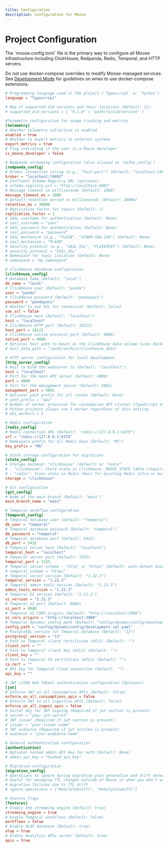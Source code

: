 ```yaml
---
title: Configuration
description: Configuration for Moose
---
```



# Project Configuration

<Callout type="info" title="Primary Configuration Method">
The `moose.config.toml` file is the primary way to configure all Moose infrastructure including ClickHouse, Redpanda, Redis, Temporal, and HTTP servers.

Do not use docker-compose overrides to modify Moose-managed services. See [Development Mode](/moose/local-dev#extending-docker-infrastructure) for guidelines on when to use docker-compose extensions.
</Callout>

```toml
# Programming language used in the project (`Typescript` or `Python`)
language = "Typescript"

# Map of supported old versions and their locations (Default: {})
# supported_old_versions = { "0.1.0" = "path/to/old/version" }

#Telemetry configuration for usage tracking and metrics
[telemetry]
# Whether telemetry collection is enabled
enabled = true
# Whether to export metrics to external systems
export_metrics = true
# Flag indicating if the user is a Moose developer
is_moose_developer = false

# Redpanda streaming configuration (also aliased as `kafka_config`)
[redpanda_config]
# Broker connection string (e.g., "host:port") (Default: "localhost:19092")
broker = "localhost:19092"
# Confluent Schema Registry URL (optional)
# schema_registry_url = "http://localhost:8081"
# Message timeout in milliseconds (Default: 1000)
message_timeout_ms = 1000
# Default retention period in milliseconds (Default: 30000)
retention_ms = 30000
# Replication factor for topics (Default: 1)
replication_factor = 1
# SASL username for authentication (Default: None)
# sasl_username = "user"
# SASL password for authentication (Default: None)
# sasl_password = "password"
# SASL mechanism (e.g., "PLAIN", "SCRAM-SHA-256") (Default: None)
# sasl_mechanism = "PLAIN"
# Security protocol (e.g., "SASL_SSL", "PLAINTEXT") (Default: None)
# security_protocol = "SASL_SSL"
# Namespace for topic isolation (Default: None)
# namespace = "my_namespace"

# ClickHouse database configuration
[clickhouse_config]
# Database name (Default: "local")
db_name = "local"
# ClickHouse user (Default: "panda")
user = "panda"
# ClickHouse password (Default: "pandapass")
password = "pandapass"
# Whether to use SSL for connection (Default: false)
use_ssl = false
# ClickHouse host (Default: "localhost")
host = "localhost"
# ClickHouse HTTP port (Default: 18123)
host_port = 18123
# ClickHouse native protocol port (Default: 9000)
native_port = 9000
# Optional host path to mount as the ClickHouse data volume (uses Docker volume if None) (Default: None)
# host_data_path = "/path/on/host/clickhouse_data"

# HTTP server configuration for local development
[http_server_config]
# Host to bind the webserver to (Default: "localhost")
host = "localhost"
# Port for the main API server (Default: 4000)
port = 4000
# Port for the management server (Default: 5001)
management_port = 5001
# Optional path prefix for all routes (Default: None)
# path_prefix = "api"
# Number of worker processes for consumption API cluster (TypeScript only) (Default: Auto-calculated - 70% of CPU cores)
# Python projects always use 1 worker regardless of this setting
# api_workers = 2

# Redis configuration
[redis_config]
# Redis connection URL (Default: "redis://127.0.0.1:6379")
url = "redis://127.0.0.1:6379"
# Namespace prefix for all Redis keys (Default: "MS")
key_prefix = "MS"

# State storage configuration for migrations
[state_config]
# Storage backend: "clickhouse" (default) or "redis"
# - "clickhouse": Store state in ClickHouse _MOOSE_STATE table (requires KeeperMap)
# - "redis": Store state in Redis (best for existing Redis infra or multi-tenant setups)
storage = "clickhouse"

# Git configuration
[git_config]
# Name of the main branch (Default: "main")
main_branch_name = "main"

# Temporal workflow configuration
[temporal_config]
# Temporal database user (Default: "temporal")
db_user = "temporal"
# Temporal database password (Default: "temporal")
db_password = "temporal"
# Temporal database port (Default: 5432)
db_port = 5432
# Temporal server host (Default: "localhost")
temporal_host = "localhost"
# Temporal server port (Default: 7233)
temporal_port = 7233
# Temporal server scheme - "http" or "https" (Default: auto-detect based on host)
# temporal_scheme = "https"
# Temporal server version (Default: "1.22.3")
temporal_version = "1.22.3"
# Temporal admin tools version (Default: "1.22.3")
admin_tools_version = "1.22.3"
# Temporal UI version (Default: "2.21.3")
ui_version = "2.21.3"
# Temporal UI port (Default: 8080)
ui_port = 8080
# Temporal UI CORS origins (Default: "http://localhost:3000")
ui_cors_origins = "http://localhost:3000"
# Temporal dynamic config path (Default: "config/dynamicconfig/development-sql.yaml")
config_path = "config/dynamicconfig/development-sql.yaml"
# PostgreSQL version for Temporal database (Default: "13")
postgresql_version = "13"
# Path to Temporal client certificate (mTLS) (Default: "")
client_cert = ""
# Path to Temporal client key (mTLS) (Default: "")
client_key = ""
# Path to Temporal CA certificate (mTLS) (Default: "")
ca_cert = ""
# API key for Temporal Cloud connection (Default: "")
api_key = ""

# JWT (JSON Web Token) authentication configuration (Optional)
[jwt]
# Enforce JWT on all consumption APIs (Default: false)
enforce_on_all_consumptions_apis = false
# Enforce JWT on all ingestion APIs (Default: false)
enforce_on_all_ingest_apis = false
# Secret key for JWT signing (Required if jwt section is present)
# secret = "your-jwt-secret"
# JWT issuer (Required if jwt section is present)
# issuer = "your-issuer-name"
# JWT audience (Required if jwt section is present)
# audience = "your-audience-name"

# General authentication configuration
[authentication]
# Optional hashed admin API key for auth (Default: None)
# admin_api_key = "hashed_api_key"

# Migration configuration
[migration_config]
# Operations to ignore during migration plan generation and drift detection
# Useful for managing TTL changes outside of Moose or when you don't want
# migration failures due to TTL drift
# ignore_operations = ["ModifyTableTtl", "ModifyColumnTtl"]

# Feature flags
[features]
# Enable the streaming engine (Default: true)
streaming_engine = true
# Enable Temporal workflows (Default: false)
workflows = false
# Enable OLAP database (Default: true)
olap = true
# Enable Analytics APIs server (Default: true)
apis = true
```

